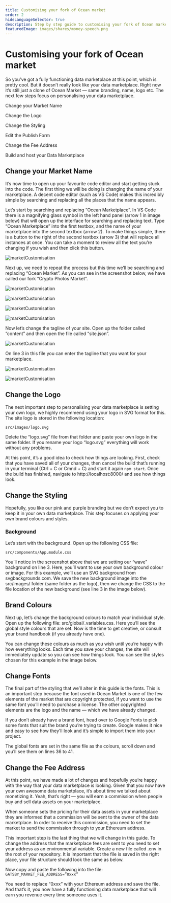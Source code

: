 ```yaml
---
title: Customising your fork of Ocean market
order: 2
hideLanguageSelector: true
description: Step by step guide to customising your fork of Ocean market
featuredImage: images/shares/money-speech.png
---
```


# Customising your fork of Ocean market

So you’ve got a fully functioning data marketplace at this point, which is pretty cool. But it doesn’t really look like your data marketplace. Right now it’s still just a clone of Ocean Market — same branding, name, logo etc. The next few steps focus on personalising your data marketplace.

<Process>

Change your Market Name

Change the Logo

Change the Styling

Edit the Publish Form

Change the Fee Address

Build and host your Data Marketplace

</Process>

## Change your Market Name

It’s now time to open up your favourite code editor and start getting stuck into the code. The first thing we will be doing is changing the name of your marketplace. A decent code editor (such as VS Code) makes this incredibly simple by searching and replacing all the places that the name appears.

Let’s start by searching and replacing “Ocean Marketplace”. In VS Code there is a magnifying glass symbol in the left hand panel (arrow 1 in image below) that will open up the interface for searching and replacing text. Type “Ocean Marketplace” into the first textbox, and the name of your marketplace into the second textbox (arrow 2). To make things simple, there is a button to the right of the second textbox (arrow 3) that will replace all instances at once. You can take a moment to review all the text you’re changing if you wish and then click this button.

![marketCustomisation](/images/marketCustomisation/3.png)

Next up, we need to repeat the process but this time we’ll be searching and replacing “Ocean Market”. As you can see in the screenshot below, we have called our fork “Crypto Photos Market”.

![marketCustomisation](/images/marketCustomisation/4.png)

![marketCustomisation](/images/marketCustomisation/4.1.png)

![marketCustomisation](/images/marketCustomisation/4.2.png)

![marketCustomisation](/images/marketCustomisation/4.3.png)

Now let’s change the tagline of your site. Open up the folder called “content” and then open the file called “site.json”.

![marketCustomisation](/images/marketCustomisation/5.png)

On line 3 in this file you can enter the tagline that you want for your marketplace.

![marketCustomisation](/images/marketCustomisation/6.png)

![marketCustomisation](/images/marketCustomisation/6.1.png)

## Change the Logo

The next important step to personalising your data marketplace is setting your own logo, we highly recommend using your logo in SVG format for this. The site logo is stored in the following location:

```
src/images/logo.svg
```

Delete the “logo.svg” file from that folder and paste your own logo in the same folder. If you rename your logo “logo.svg” everything will work without any problems.

At this point, it’s a good idea to check how things are looking. First, check that you have saved all of your changes, then cancel the build that’s running in your terminal (Ctrl + C or Cmnd + C) and start it again `npm start`. Once the build has finished, navigate to http://localhost:8000/ and see how things look.

## Change the Styling

Hopefully, you like our pink and purple branding but we don’t expect you to keep it in your own data marketplace. This step focuses on applying your own brand colours and styles.

### Background

Let’s start with the background. Open up the following CSS file:

```
src/components/App.module.css
```

You’ll notice in the screenshot above that we are setting our “wave” background on line 3. Here, you’ll want to use your own background colour or image. For this example, we’ll use an SVG background from svgbackgrounds.com. We save the new background image into the src/images/ folder (same folder as the logo), then we change the CSS to the file location of the new background (see line 3 in the image below).

## Brand Colours

Next up, let’s change the background colours to match your individual style. Open up the following file: src/global/\_variables.css. Here you’ll see the global style colours that are set. Now is the time to get creative, or consult your brand handbook (if you already have one).

You can change these colours as much as you wish until you’re happy with how everything looks. Each time you save your changes, the site will immediately update so you can see how things look. You can see the styles chosen for this example in the image below.

## Change Fonts

The final part of the styling that we’ll alter in this guide is the fonts. This is an important step because the font used in Ocean Market is one of the few elements of the market that are copyright protected, if you want to use the same font you’ll need to purchase a license. The other copyrighted elements are the logo and the name — which we have already changed.

If you don’t already have a brand font, head over to Google Fonts to pick some fonts that suit the brand you’re trying to create. Google makes it nice and easy to see how they’ll look and it’s simple to import them into your project.

The global fonts are set in the same file as the colours, scroll down and you’ll see them on lines 36 to 41.

## Change the Fee Address

At this point, we have made a lot of changes and hopefully you’re happy with the way that your data marketplace is looking. Given that you now have your own awesome data marketplace, it’s about time we talked about monetizing it. Yeah, that’s right — you will earn a commission when people buy and sell data assets on your marketplace.

When someone sets the pricing for their data assets in your marketplace they are informed that a commission will be sent to the owner of the data marketplace. In order to receive this commission, you need to set the market to send the commission through to your Ethereum address.

This important step is the last thing that we will change in this guide. To change the address that the marketplace fees are sent to you need to set your address as an environmental variable. Create a new file called .env in the root of your repository. It is important that the file is saved in the right place, your file structure should look the same as below.

<Process>

Now copy and paste the following into the file: `GATSBY_MARKET_FEE_ADDRESS=”0xxx”`

You need to replace “0xxx” with your Ethereum address and save the file. And that’s it, you now have a fully functioning data marketplace that will earn you revenue every time someone uses it.

</Process>
